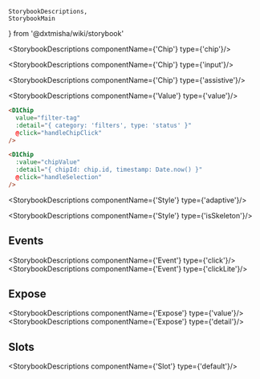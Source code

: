     StorybookDescriptions,
    StorybookMain
} from '@dxtmisha/wiki/storybook'


[//]: # (:documentation-import [!] System label / Системная метка)
[//]: # (:documentation-import [!] System label / Системная метка)

<Meta of={Chip}/>
<StorybookMain
    name={ChipWikiStorybook.getName()}
    description={ChipWikiStorybook.getDescription()}
    story={Chip.Chip}
/>

[//]: # (:documentation-body [!] System label / Системная метка)

<StorybookDescriptions componentName={'Chip'} type={'chip'}/>
<Canvas of={Chip.ChipBasic}/>

<StorybookDescriptions componentName={'Chip'} type={'input'}/>
<Canvas of={Chip.ChipInput}/>

<StorybookDescriptions componentName={'Chip'} type={'assistive'}/>
<Canvas of={Chip.ChipAssistive}/>

<StorybookDescriptions componentName={'Value'} type={'value'}/>

```html
<D1Chip
  value="filter-tag"
  :detail="{ category: 'filters', type: 'status' }"
  @click="handleChipClick"
/>

<D1Chip
  :value="chipValue"
  :detail="{ chipId: chip.id, timestamp: Date.now() }"
  @click="handleSelection"
/>
```

<StorybookDescriptions componentName={'Style'} type={'adaptive'}/>
<Canvas of={Chip.ChipAdaptive}/>

<StorybookDescriptions componentName={'Style'} type={'isSkeleton'}/>
<Canvas of={Chip.ChipSkeleton}/>

[//]: # (:documentation-body [!] System label / Системная метка)

[//]: # (:documentation-events [!] System label / Системная метка)
## Events

<StorybookDescriptions componentName={'Event'} type={'click'}/>
<StorybookDescriptions componentName={'Event'} type={'clickLite'}/>

[//]: # (:documentation-events [!] System label / Системная метка)

[//]: # (:documentation-expose [!] System label / Системная метка)
## Expose

<StorybookDescriptions componentName={'Expose'} type={'value'}/>
<StorybookDescriptions componentName={'Expose'} type={'detail'}/>

[//]: # (:documentation-expose [!] System label / Системная метка)

[//]: # (:documentation-slots [!] System label / Системная метка)
## Slots

<StorybookDescriptions componentName={'Slot'} type={'default'}/>

[//]: # (:documentation-slots [!] System label / Системная метка)
